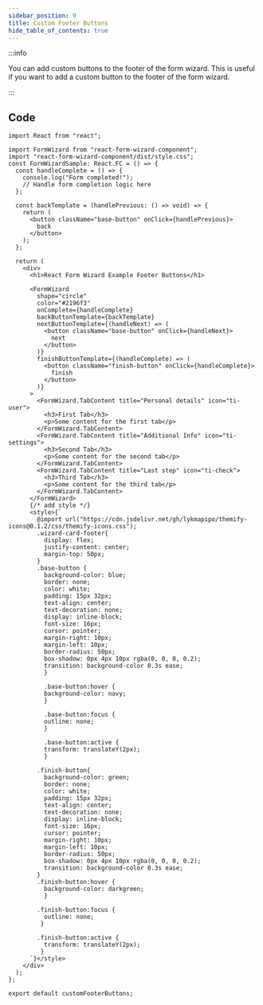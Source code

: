 ```yaml
---
sidebar_position: 9
title: Custom Footer Buttons
hide_table_of_contents: true
---
```



:::info

You can add custom buttons to the footer of the form wizard. This is useful if you want to add a custom button to the footer of the form wizard.

:::

<div class="demo">
  <CustomFooterButtons />
</div>

## Code

```tsx
import React from "react";

import FormWizard from "react-form-wizard-component";
import "react-form-wizard-component/dist/style.css";
const FormWizardSample: React.FC = () => {
  const handleComplete = () => {
    console.log("Form completed!");
    // Handle form completion logic here
  };

  const backTemplate = (handlePrevious: () => void) => {
    return (
      <button className="base-button" onClick={handlePrevious}>
        back
      </button>
    );
  };

  return (
    <div>
      <h1>React Form Wizard Example Footer Buttons</h1>

      <FormWizard
        shape="circle"
        color="#2196f3"
        onComplete={handleComplete}
        backButtonTemplate={backTemplate}
        nextButtonTemplate={(handleNext) => (
          <button className="base-button" onClick={handleNext}>
            next
          </button>
        )}
        finishButtonTemplate={(handleComplete) => (
          <button className="finish-button" onClick={handleComplete}>
            finish
          </button>
        )}
      >
        <FormWizard.TabContent title="Personal details" icon="ti-user">
          <h3>First Tab</h3>
          <p>Some content for the first tab</p>
        </FormWizard.TabContent>
        <FormWizard.TabContent title="Additional Info" icon="ti-settings">
          <h3>Second Tab</h3>
          <p>Some content for the second tab</p>
        </FormWizard.TabContent>
        <FormWizard.TabContent title="Last step" icon="ti-check">
          <h3>Third Tab</h3>
          <p>Some content for the third tab</p>
        </FormWizard.TabContent>
      </FormWizard>
      {/* add style */}
      <style>{`
        @import url("https://cdn.jsdelivr.net/gh/lykmapipo/themify-icons@0.1.2/css/themify-icons.css");
        .wizard-card-footer{
          display: flex;
          justify-content: center;
          margin-top: 50px;
        }
        .base-button {
          background-color: blue;
          border: none;
          color: white;
          padding: 15px 32px;
          text-align: center;
          text-decoration: none;
          display: inline-block;
          font-size: 16px;
          cursor: pointer;
          margin-right: 10px;
          margin-left: 10px;
          border-radius: 50px;
          box-shadow: 0px 4px 10px rgba(0, 0, 0, 0.2);
          transition: background-color 0.3s ease;
          }
          
          .base-button:hover {
          background-color: navy;
          }
          
          .base-button:focus {
          outline: none;
          }
          
          .base-button:active {
          transform: translateY(2px);
          }

        .finish-button{
          background-color: green;
          border: none;
          color: white;
          padding: 15px 32px;
          text-align: center;
          text-decoration: none;
          display: inline-block;
          font-size: 16px;
          cursor: pointer;
          margin-right: 10px;
          margin-left: 10px;
          border-radius: 50px;
          box-shadow: 0px 4px 10px rgba(0, 0, 0, 0.2);
          transition: background-color 0.3s ease;
        }
        .finish-button:hover {
          background-color: darkgreen;
          }
        
        .finish-button:focus {
          outline: none;
         }
          
        .finish-button:active {
          transform: translateY(2px);
         }
      `}</style>
    </div>
  );
};

export default customFooterButtons;

```
